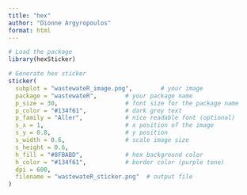 ```yaml
---
title: "hex"
author: "Dionne Argyropoulos"
format: html
---
```


```r
# Load the package
library(hexSticker)

# Generate hex sticker
sticker(
  subplot = "wastewateR_image.png",        # your image
  package = "wastewateR",        # your package name
  p_size = 30,                   # font size for the package name
  p_color = "#134f61",           # dark grey text
  p_family = "Aller",            # nice readable font (optional)
  s_x = 1,                       # x position of the image
  s_y = 0.8,                     # y position
  s_width = 0.6,                 # scale image size
  s_height = 0.6,
  h_fill = "#8FBABD",            # hex background color
  h_color = "#134f61",           # border color (purple tone)
  dpi = 600,
  filename = "wastewateR_sticker.png"  # output file
)

```
